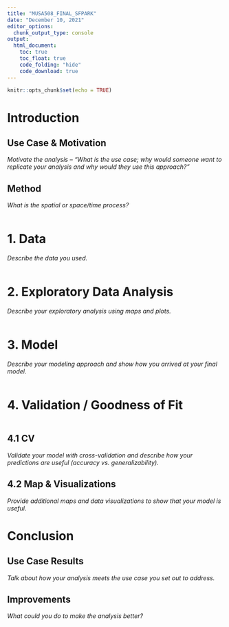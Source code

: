 ```yaml
---
title: "MUSA508_FINAL_SFPARK"
date: "December 10, 2021"
editor_options: 
  chunk_output_type: console
output: 
  html_document:
    toc: true
    toc_float: true
    code_folding: "hide"
    code_download: true
---
```


```r
knitr::opts_chunk$set(echo = TRUE)
```

# Introduction
## Use Case & Motivation
*Motivate the analysis – “What is the use case; why would someone want to
replicate your analysis and why would they use this approach?”*

## Method
*What is the spatial or space/time process?*

``` r
```

# 1. Data
*Describe the data you used.*

``` r
```

# 2. Exploratory Data Analysis
*Describe your exploratory analysis using maps and plots.*

``` r
```

# 3. Model
*Describe your modeling approach and show how you arrived at your final
model.*

``` r
```

# 4. Validation / Goodness of Fit

``` r
```

## 4.1 CV
*Validate your model with cross-validation and describe how your predictions
are useful (accuracy vs. generalizability).*

## 4.2 Map & Visualizations
*Provide additional maps and data visualizations to show that your model is
useful.*

# Conclusion
## Use Case Results
*Talk about how your analysis meets the use case you set out to address.*

## Improvements
*What could you do to make the analysis better?*